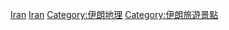 {{Catnav|頁面分類|地理|各國地理|伊朗地理}}
{{Catnav|頁面分類|各種主題的頁面分類|類型|公園類型|國家公園}}
{{Catnav|頁面分類|各種主題的頁面分類|按國家分類|各國地理|越南地理}}
{{Commons category|National parks of Iran}}

[[Category:亞洲國家公園|Iran]]
[[Category:各國國家公園|Iran]]
[[Category:伊朗地理|Category:伊朗地理]]
[[Category:伊朗旅遊景點|Category:伊朗旅遊景點]]